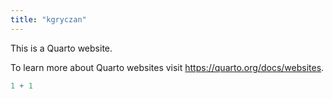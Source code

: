 ```yaml
---
title: "kgryczan"
---
```


This is a Quarto website.

To learn more about Quarto websites visit <https://quarto.org/docs/websites>.

```r
1 + 1
```
